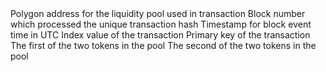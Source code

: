 <ParamField path="_0">

</ParamField>
<ParamField path="contract_address">
Polygon address for the liquidity pool used in transaction
</ParamField>
<ParamField path="evt_block_number">
Block number which processed the unique transaction hash
</ParamField>
<ParamField path="evt_block_time">
Timestamp for block event time in UTC
</ParamField>
<ParamField path="evt_index">
Index value of the transaction
</ParamField>
<ParamField path="evt_tx_hash">
Primary key of the transaction
</ParamField>
<ParamField path="pair">

</ParamField>
<ParamField path="token0">
The first of the two tokens in the pool
</ParamField>
<ParamField path="token1">
The second of the two tokens in the pool
</ParamField>
